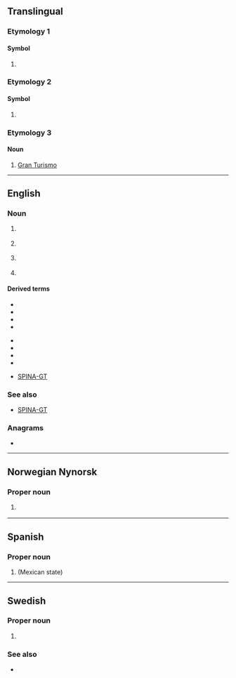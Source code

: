 {{also|gt|Gt|.gt|G&T}}
==Translingual==

===Etymology 1===

====Symbol====
{{mul-symbol}}

# {{SI-unit-abb|giga|tesla|[[magnetic flux density]]}}

===Etymology 2===

====Symbol====
{{mul-symbol}}

# {{ISO 3166|1|2|Guatemala}}
#: {{syn|mul|GTM|qq1={{w|ISO 3166-1 alpha-3|alpha-3}}}}

===Etymology 3===

====Noun====
{{head|mul|noun}}

# {{lb|mul|motorsport}} [[w:Grand tourer|Gran Turismo]]

{{c|mul|Guatemala}}

----

==English==

===Noun===
{{en-noun}}

# {{lb|en|fishing}} {{initialism of|en|[[w:Giant trevally|giant trevally]]}}
# {{lb|en|fishing}} {{initialism of|en|[[w:Golden trevally|golden trevally]]}}
# {{lb|en|motorsports}} {{initialism of|en|grand tourer}}
# {{lb|en|endocrinology}} {{initialism of|en|[[gain]] of [[thyroid]]}}

====Derived terms====
{{der-top|motorsports}}
* {{l|en|GT1}}
* {{l|en|GT2}}
* {{l|en|GT3}}
* {{l|en|GTL}}
{{der-mid}}
* {{l|en|GTO}}
* {{l|en|GTP}}
* {{l|en|GTR}}
* {{l|en|GTS}}
{{der-bottom}}

{{der-top|endocrinology}}
* [[SPINA-GT]]
{{der-mid}}
{{der-bottom}}

===See also===
* [[SPINA-GT]]

===Anagrams===
* {{anagrams|en|a=gt|T&G|TG|Tg}}

----

==Norwegian Nynorsk==

===Proper noun===
{{head|nn|proper noun|g=n}}

# {{init of|nn|Det gamle testamentet}}
#: {{coordinate terms|nn|NT}}

----

==Spanish==

===Proper noun===
{{es-proper noun}}

# {{abbreviation of|es|nodot=1|Guanajuato}} (Mexican state)

----

==Swedish==

===Proper noun===
{{sv-proper noun|n|GT:s}}

# {{initialism of|sv|Gamla Testamentet||Old Testament}}

===See also===
* {{l|sv|NT}}